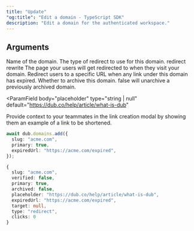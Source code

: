 ```yaml
---
title: "Update"
"og:title": "Edit a domain - TypeScript SDK"
description: "Edit a domain for the authenticated workspace."
---
```



## Arguments

<ParamField body="slug" type="string">
  Name of the domain.
</ParamField>

<ParamField body="type" type="enum<string>" default="redirect">
  The type of redirect to use for this domain.
  <enum>
    <value>redirect</value>
    <value>rewrite</value>
  </enum>
</ParamField>

<ParamField body="target" type="string | null">
  The page your users will get redirected to when they visit your domain.
</ParamField>

<ParamField body="expiredUrl" type="string | null">
  Redirect users to a specific URL when any link under this domain has expired.
</ParamField>

<ParamField body="archived" type="boolean" default={false}>
  Whether to archive this domain. false will unarchive a previously archived
  domain.
</ParamField>

<ParamField
  body="placeholder"
  type="string | null"
  default="https://dub.co/help/article/what-is-dub"
>
  Provide context to your teammates in the link creation modal by showing them
  an example of a link to be shortened.
</ParamField>

<DomainResponse />

<RequestExample>

```ts
await dub.domains.add({
  slug: "acme.com",
  primary: true,
  expiredUrl: "https://acme.com/expired",
});
```

</RequestExample>

<ResponseExample>

```ts
{
  slug: "acme.com",
  verified: false,
  primary: true,
  archived: false,
  placeholder: "https://dub.co/help/article/what-is-dub",
  expiredUrl: "https://acme.com/expired",
  target: null,
  type: "redirect",
  clicks: 0
}
```

</ResponseExample>
